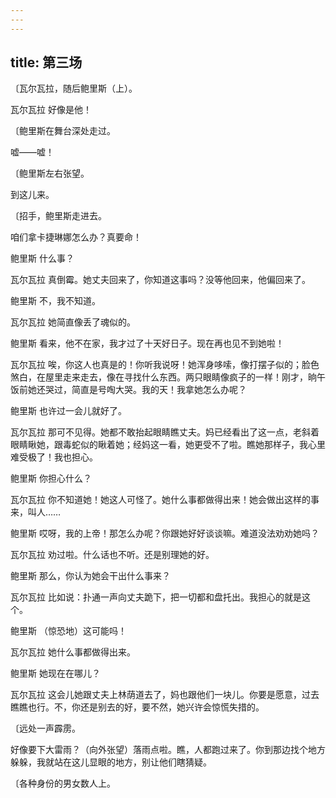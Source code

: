 ```yaml
---
---
---
```

title: 第三场
---




〔瓦尔瓦拉，随后鲍里斯（上）。





瓦尔瓦拉 好像是他！

〔鲍里斯在舞台深处走过。

嘘——嘘！

〔鲍里斯左右张望。

到这儿来。

〔招手，鲍里斯走进去。

咱们拿卡捷琳娜怎么办？真要命！

鲍里斯 什么事？

瓦尔瓦拉 真倒霉。她丈夫回来了，你知道这事吗？没等他回来，他偏回来了。

鲍里斯 不，我不知道。

瓦尔瓦拉 她简直像丢了魂似的。

鲍里斯 看来，他不在家，我才过了十天好日子。现在再也见不到她啦！

瓦尔瓦拉 唉，你这人也真是的！你听我说呀！她浑身哆嗦，像打摆子似的；脸色煞白，在屋里走来走去，像在寻找什么东西。两只眼睛像疯子的一样！刚才，晌午饭前她还哭过，简直是号啕大哭。我的天！我拿她怎么办呢？

鲍里斯 也许过一会儿就好了。

瓦尔瓦拉 那可不见得。她都不敢抬起眼睛瞧丈夫。妈已经看出了这一点，老斜着眼睛瞅她，跟毒蛇似的瞅着她；经妈这一看，她更受不了啦。瞧她那样子，我心里难受极了！我也担心。

鲍里斯 你担心什么？

瓦尔瓦拉 你不知道她！她这人可怪了。她什么事都做得出来！她会做出这样的事来，叫人……

鲍里斯 哎呀，我的上帝！那怎么办呢？你跟她好好谈谈嘛。难道没法劝劝她吗？

瓦尔瓦拉 劝过啦。什么话也不听。还是别理她的好。

鲍里斯 那么，你认为她会干出什么事来？

瓦尔瓦拉 比如说：扑通一声向丈夫跪下，把一切都和盘托出。我担心的就是这个。

鲍里斯 （惊恐地）这可能吗！

瓦尔瓦拉 她什么事都做得出来。

鲍里斯 她现在在哪儿？

瓦尔瓦拉 这会儿她跟丈夫上林荫道去了，妈也跟他们一块儿。你要是愿意，过去瞧瞧也行。不，你还是别去的好，要不然，她兴许会惊慌失措的。

〔远处一声霹雳。

好像要下大雷雨？（向外张望）落雨点啦。瞧，人都跑过来了。你到那边找个地方躲躲，我就站在这儿显眼的地方，别让他们瞎猜疑。

〔各种身份的男女数人上。
